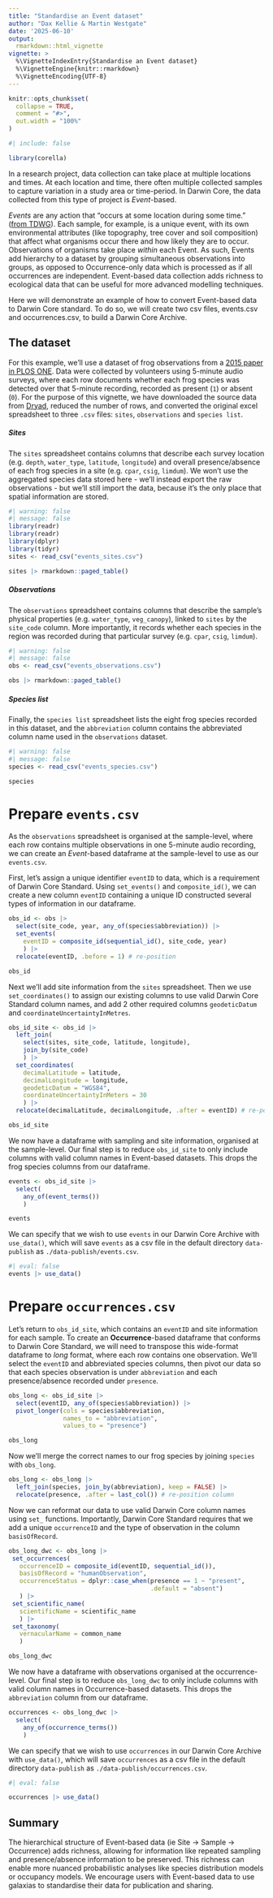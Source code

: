 ```yaml
---
title: "Standardise an Event dataset"
author: "Dax Kellie & Martin Westgate"
date: '2025-06-10'
output:
  rmarkdown::html_vignette
vignette: >
  %\VignetteIndexEntry{Standardise an Event dataset}
  %\VignetteEngine{knitr::rmarkdown}
  %\VignetteEncoding{UTF-8}
---
```


```r
knitr::opts_chunk$set(
  collapse = TRUE,
  comment = "#>",
  out.width = "100%"
)
```

```r
#| include: false

library(corella)
```


In a research project, data collection can take place at multiple locations and times. At each location and time, there often multiple collected samples to capture variation in a study area or time-period. In Darwin Core, the data collected from this type of project is *Event*-based. 

*Events* are any action that "occurs at some location during some time." ([from TDWG](https://dwc.tdwg.org/list/#dwc_Event)). Each sample, for example, is a unique event, with its own environmental attributes (like topography, tree cover and soil composition) that affect what organisms occur there and how likely they are to occur. Observations of organisms take place *within* each Event. As such, Events add hierarchy to a dataset by grouping simultaneous observations into groups, as opposed to Occurrence-only data which is processed as if all occurrences are independent. Event-based data collection adds richness to ecological data that can be useful for more advanced modelling techniques.

Here we will demonstrate an example of how to convert Event-based data to Darwin Core standard. To do so, we will create two csv files, events.csv and occurrences.csv, to build a Darwin Core Archive.

## The dataset

For this example, we'll use a dataset of frog observations from a [2015 paper in PLOS ONE](https://doi.org/10.1371/journal.pone.0140973). Data were collected by volunteers using 5-minute audio surveys, where each row documents whether each frog species was detected over that 5-minute recording, recorded as present (`1`) or absent (`0`). For the purpose of this vignette, we have downloaded the source data from [Dryad](https://doi.org/10.5061/dryad.75s51), reduced the number of rows, and converted the original excel spreadsheet to three `.csv` files: `sites`, `observations` and `species list`.

##### Sites

The `sites` spreadsheet contains columns that describe each survey location (e.g. `depth`, `water_type`, `latitude`, `longitude`) and overall presence/absence of each frog species in a site (e.g. `cpar`, `csig`, `limdum`). We won't use the aggregated species data stored here - we'll instead export the raw observations - but we'll still import the data, because it's the only place that spatial information are stored.

```r
#| warning: false
#| message: false
library(readr)
library(readr)
library(dplyr)
library(tidyr)
sites <- read_csv("events_sites.csv")

sites |> rmarkdown::paged_table()
```

##### Observations

The `observations` spreadsheet contains columns that describe the sample's physical properties (e.g. `water_type`, `veg_canopy`), linked to `sites` by the `site_code` column. More importantly, it records whether each species in the region was recorded during that particular survey (e.g. `cpar`, `csig`, `limdum`). 

```r
#| warning: false
#| message: false
obs <- read_csv("events_observations.csv")

obs |> rmarkdown::paged_table()
```


##### Species list
Finally, the `species list` spreadsheet lists the eight frog species recorded in this dataset, and the `abbreviation` column contains the abbreviated column name used in the `observations` dataset.

```r
#| warning: false
#| message: false
species <- read_csv("events_species.csv")

species
```

# Prepare `events.csv`

As the `observations` spreadsheet is organised at the sample-level, where each row contains multiple observations in one 5-minute audio recording, we can create an *Event*-based dataframe at the sample-level to use as our `events.csv`.

First, let's assign a unique identifier `eventID` to data, which is a requirement of Darwin Core Standard. Using `set_events()` and `composite_id()`, we can create a new column `eventID` containing a unique ID constructed several types of information in our dataframe.

```r
obs_id <- obs |>
  select(site_code, year, any_of(species$abbreviation)) |>
  set_events(
    eventID = composite_id(sequential_id(), site_code, year)
    ) |>
  relocate(eventID, .before = 1) # re-position

obs_id
```

Next we'll add site information from the `sites` spreadsheet. Then we use `set_coordinates()` to assign our existing columns to use valid Darwin Core Standard column names, and add 2 other required columns `geodeticDatum` and `coordinateUncertaintyInMetres`.

```r
obs_id_site <- obs_id |>
  left_join(
    select(sites, site_code, latitude, longitude),
    join_by(site_code)
    ) |>
  set_coordinates(
    decimalLatitude = latitude, 
    decimalLongitude = longitude,
    geodeticDatum = "WGS84",
    coordinateUncertaintyInMeters = 30
    ) |>
  relocate(decimalLatitude, decimalLongitude, .after = eventID) # re-position cols

obs_id_site
```

We now have a dataframe with sampling and site information, organised at the sample-level. Our final step is to reduce `obs_id_site` to only include columns with valid column names in Event-based datasets. This drops the frog species columns from our dataframe.

```r
events <- obs_id_site |>
  select(
    any_of(event_terms())
    )

events
```

We can specify that we wish to use `events` in our Darwin Core Archive with `use_data()`, which will save `events` as a csv file in the default directory `data-publish` as `./data-publish/events.csv`.

```r
#| eval: false
events |> use_data()
```


# Prepare `occurrences.csv`

Let's return to `obs_id_site`, which contains an `eventID` and site information for each sample. To create an **Occurrence**-based dataframe that conforms to Darwin Core Standard, we will need to transpose this wide-format dataframe to *long* format, where each row contains one observation. We'll select the `eventID` and abbreviated species columns, then pivot our data so that each species observation is under `abbreviation` and each presence/absence recorded under `presence`.

```r
obs_long <- obs_id_site |>
  select(eventID, any_of(species$abbreviation)) |>
  pivot_longer(cols = species$abbreviation,
               names_to = "abbreviation",
               values_to = "presence")

obs_long
```

Now we'll merge the correct names to our frog species by joining `species` with `obs_long`.

```r
obs_long <- obs_long |>
  left_join(species, join_by(abbreviation), keep = FALSE) |>
  relocate(presence, .after = last_col()) # re-position column
```

Now we can reformat our data to use valid Darwin Core column names using `set_` functions. Importantly, Darwin Core Standard requires that we add a unique `occurrenceID` and the type of observation in the column `basisOfRecord`.

```r
obs_long_dwc <- obs_long |>
 set_occurrences(
   occurrenceID = composite_id(eventID, sequential_id()),
   basisOfRecord = "humanObservation",
   occurrenceStatus = dplyr::case_when(presence == 1 ~ "present",
                                       .default = "absent")
   ) |>
 set_scientific_name(
   scientificName = scientific_name
   ) |>
 set_taxonomy(
   vernacularName = common_name
   )

obs_long_dwc
```


We now have a dataframe with observations organised at the occurrence-level. Our final step is to reduce `obs_long_dwc` to only include columns with valid column names in Occurrence-based datasets. This drops the `abbreviation` column from our dataframe.

```r
occurrences <- obs_long_dwc |>
  select(
    any_of(occurrence_terms())
    )
```

We can specify that we wish to use `occurrences` in our Darwin Core Archive with `use_data()`, which will save `occurrences` as a csv file in the default directory `data-publish` as `./data-publish/occurrences.csv`.

```r
#| eval: false

occurrences |> use_data()
```


<!-- 
### Taxonomy?

Additional information on how to use galah to crosscheck scientificName matching?

-->

## Summary

The hierarchical structure of Event-based data (ie Site -> Sample -> Occurrence) adds richness, allowing for information like repeated sampling and presence/absence information to be preserved. This richness can enable more nuanced probabilistic analyses like species distribution models or occupancy models. We encourage users with Event-based data to use galaxias to standardise their data for publication and sharing.
